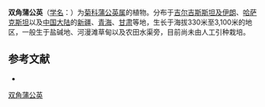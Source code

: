 {{Speciesbox
| name = 双角蒲公英
| status = 
| status_system = 
| image =
| genus = Taraxacum
| species = bicorne
| authority = Dahlst.
}}

'''双角蒲公英'''（[[学名|学名]]：{{lang|la|''Taraxacum bicorne''}}）为[[菊科|菊科]][[蒲公英属|蒲公英属]]的植物。分布于[[吉尔吉斯斯坦及伊朗|吉尔吉斯斯坦及伊朗]]、[[哈萨克斯坦|哈萨克斯坦]]以及[[中国大陆|中国大陆]]的[[新疆|新疆]]、[[青海|青海]]、[[甘肃|甘肃]]等地，生长于海拔330米至3,100米的地区，一般生于盐碱地、河漫滩草甸以及农田水渠旁，目前尚未由人工引种栽培。

== 参考文献 ==
<div class="references-small">
* {{cite web| url =http://www.bioinfo.cn/db05/KmzwSpecies.php?action=view&id=5052| title =双角蒲公英| work =《中国高等植物数据库全库》| publisher =中国科学院微生物研究所| author =昆明植物研究所| accessdate =2009-02-25| deadurl =yes| archiveurl =https://web.archive.org/web/20160305082619/http://www.bioinfo.cn/db05/KmzwSpecies.php?action=view&id=5052| archivedate =2016-03-05}}
</div>
{{Taxonbar|from=Q10912549}}

[[Category:蒲公英属|双角蒲公英]]


{{植物小作品}}